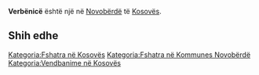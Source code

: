 {{Fshat në 
 | Emri                = Verbënicë
 | EmriAlt                = 
 | NAME_SHORT_FORM=      
 | NAME_GENERIC=      
 | NAME_SORT_NAME_RO=      VERBENICE
 | FULL_NAME_RO = Verbënicë
 | FULL_NAME_ND_RO=Verbenice
 | SORT_NAME_RG=VERBENICE
 | FULL_NAME_RG=Verbënicë
 | FULL_NAME_ND_RG=Verbenice
 | SRP_NAME_SHORT_FORM=      
 | SRP_NAME_GENERIC=      
 | SRP_NAME_SORT_NAME_RO=      
 | SRP_FULL_NAME_RO = 
 | SRP_FULL_NAME_ND_RO=
 | SRP_SORT_NAME_RG=
 | SRP_FULL_NAME_RG=
 | SRP_FULL_NAME_ND_RG=
 | Emri (Rasa dhanore) = 
 | Figura              = 
 | Shteti              = Kosovo
 | Komuna              = Novobërdë
 | Kodi postar         = 
 | Sipërfaqja          = 

 | Popullsia           = 

 | Regj. i popullsisë  = 
 | Dend. e popullsisë  = 
 | Faqja zyrtare       = 
 <!--- Koordinatat ----> 
 | Gjerësia            = 42.832778
 | Gjatësia            = 20.840833
 | Lartësia            = 
}}
'''Verbënicë''' është një [[]] në [[Novobërdë]] të [[Kosovës]].

<!-- == Gjeografia == -->
<!-- == Historia == -->
<!-- == Demografia == -->
== Shih edhe ==
{{Komuna Novobërdë}}
{{Kosovo-Administrata-Cung}}

[[Kategoria:Fshatra në Kosovës]]
[[Kategoria:Fshatra në Kommunes Novobërdë]]
[[Kategoria:Vendbanime në Kosovës]]